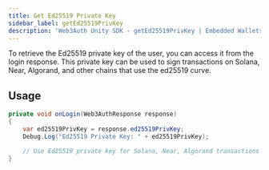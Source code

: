 ```yaml
---
title: Get Ed25519 Private Key
sidebar_label: getEd25519PrivKey
description: 'Web3Auth Unity SDK - getEd25519PrivKey | Embedded Wallets'
---
```


To retrieve the Ed25519 private key of the user, you can access it from the login response. This private key can be used to sign transactions on Solana, Near, Algorand, and other chains that use the ed25519 curve.

## Usage

```cs
private void onLogin(Web3AuthResponse response)
{
    var ed25519PrivKey = response.ed25519PrivKey;
    Debug.Log("Ed25519 Private Key: " + ed25519PrivKey);

    // Use Ed25519 private key for Solana, Near, Algorand transactions
}
```
